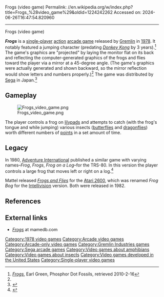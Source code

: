 Frogs (video game)
Permalink: //en.wikipedia.org/w/index.php?title=Frogs_%28video_game%29&oldid=1224242262
Accessed on: 2024-06-26T16:47:54.820960



------
Frogs (video game)
{{short description|1978 video game}}
{{Distinguish|Frogger}}
{{more citations needed|date=February 2010}}
{{Infobox video game
| title  = Frogs
| image = Frogs 1978 arcade game flyer.jpg
| developer = [[Gremlin Industries|Gremlin]]
| publisher = {{vgrelease|NA|[[Gremlin Industries|Gremlin]]|JP|[[Sega]]<ref name="Famitsu"/>}}
| designer = Lane Hauck<ref>{{cite web|url=https://www.sandiegoreader.com/news/1982/jul/15/cover-exactly-zaxxon/|title=San Diego's Gremlin: how video games work|publisher=[[San Diego Reader]]|date=1982-07-15|accessdate=2020-10-25}}</ref>
| platforms = [[Arcade game|Arcade]]
| released = {{vgrelease|NA|[[1978 in video gaming|October 1978]]<ref name="Akagi">{{cite book |last1=Akagi |first1=Masumi |title=アーケードTVゲームリスト国内•海外編(1971-2005) |trans-title=Arcade TV Game List: Domestic • Overseas Edition (1971-2005) |date=13 October 2006 |publisher=Amusement News Agency |language=ja |location=Japan |isbn=978-4990251215 |page=131 |url=https://archive.org/details/ArcadeGameList1971-2005/page/n132}}</ref>|JP|November 1978<ref name="Famitsu"/>}}
| genre = [[Action game|Action]]
| modes = [[Single-player video game|Single-player]]
}}

'''''Frogs''''' is a [[single-player]] [[Action game|action]] [[arcade game]] released by [[Gremlin Industries|Gremlin]] in [[1978 in video gaming|1978]]. It notably featured a jumping character (predating ''[[Donkey Kong (arcade game)|Donkey Kong]]'' by 3 years).<ref name=pdf>[http://www.thelogbook.com/phosphor/1978/frogs/ ''Frogs''], Earl Green, Phosphor Dot Fossils, retrieved 2010-2-16</ref> The game's graphics are "projected" by laying the monitor flat on its back and reflecting the computer-generated graphics of the frogs and flies toward the player via a mirror at a 45-degree angle. (The game's graphics were actually generated and shown backward, so the mirror reflection would show letters and numbers properly.)<ref name=pdf /> The game was distributed by [[Sega]] in Japan.<ref name="Famitsu">{{cite book |chapter=1977-78 |title=Sega Arcade History |date=2002 |series=[[Famitsu DC]] |publisher=[[Enterbrain]] |pages=33–6 |chapter-url=https://archive.org/details/segaarcadehistoryfamitsudc/page/n34 |lang=ja}}</ref>

==Gameplay==
[[Image:Frogs video game.png|thumb|left]]

The player controls a frog on [[lilypad]]s and attempts to catch (with the frog's tongue and while jumping) various insects ([[butterfly|butterflies]] and [[dragonfly|dragonflies]]) worth different numbers of [[score (gaming)|points]] in a set amount of time.

==Legacy==
In 1980, [[Adventure International]] published a similar game with varying names–''Frog'', ''Frogs'', ''Frog on a Log''–for the TRS-80. In this version the player controls a large frog that moves left or right on a log.<ref>{{Cite web |title=Frog for TRS-80 (1980) |url=https://www.mobygames.com/game/frog_ |access-date=2022-06-12 |website=MobyGames}}</ref>

Mattel released ''[[Frogs and Flies]]'' for the [[Atari 2600]], which was renamed ''Frog Bog'' for the [[Intellivision]] version. Both were released in 1982.

==References==
{{reflist}}

==External links==
* ''[http://www.mamedb.com/game/frogs Frogs]'' at mamedb.com

{{DEFAULTSORT:Frogs (Video Game)}}
[[Category:1978 video games]]
[[Category:Arcade video games]]
[[Category:Arcade-only video games]]
[[Category:Gremlin Industries games]]
[[Category:Sega arcade games]]
[[Category:Video games about amphibians]]
[[Category:Video games about insects]]
[[Category:Video games developed in the United States]]
[[Category:Single-player video games]]

{{arcade-stub}}
